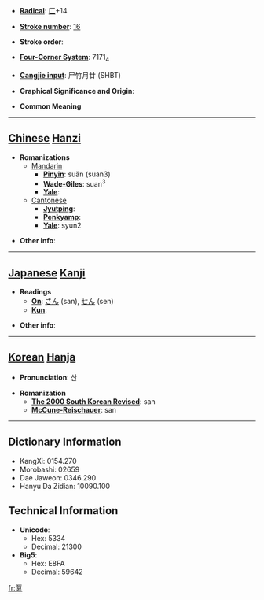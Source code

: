 * '''[[Wiktionary:Chinese radical index| Radical]]''': [[Wiktionary:Chinese radical index 匚|匚]]+14

* '''[[Wiktionary:Chinese total strokes index|Stroke number]]''': [[Wiktionary:Chinese total strokes index 16|16]]

* '''Stroke order''': 

* '''[[Wiktionary:Chinese four corner index|Four-Corner System]]''': 7171<sub>4</sub>

* '''[[Wiktionary:Chinese Cangjie index|Cangjie input]]''': 尸竹月廿 (SHBT)

* '''Graphical Significance and Origin''': 

* '''Common Meaning'''

----

== [[Chinese]] [[Hanzi]] ==

* '''Romanizations'''
** [[Mandarin]]
*** '''[[Pinyin]]''': suǎn (suan3)
*** '''[[Wade-Giles]]''': suan<sup>3</sup>
*** '''[[Yale]]''': 
**[[Cantonese]]
***'''[[Jyutping]]''':
***'''[[Penkyamp]]''': 
***'''[[Yale]]''': syun2

* '''Other info''': 

----

== [[Japanese]] [[Kanji]] ==

* '''Readings'''
** '''[[On]]''': [[さん]] (san), [[せん]] (sen)
** '''[[Kun]]''': 

* '''Other info''':  

----

== [[Korean]] [[Hanja]] ==

* '''Pronunciation''': 산

* '''Romanization'''
** '''[[The 2000 South Korean Revised Romanization|The 2000 South Korean Revised]]''': san
** '''[[McCune-Reischauer]]''': san

----

== Dictionary Information ==

* KangXi: 0154.270
* Morobashi: 02659
* Dae Jaweon: 0346.290
* Hanyu Da Zidian: 10090.100

== Technical Information ==

* '''Unicode''':
** Hex: 5334
** Decimal: 21300
* '''Big5''':
** Hex: E8FA
** Decimal: 59642

[[fr:匴]]